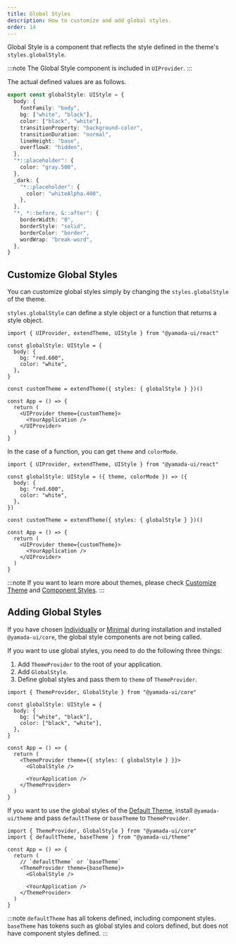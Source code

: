 ```yaml
---
title: Global Styles
description: How to customize and add global styles.
order: 14
---
```


Global Style is a component that reflects the style defined in the theme's `styles.globalStyle`.

:::note
The Global Style component is included in `UIProvider`.
:::

The actual defined values are as follows.

```ts title=global-style.ts
export const globalStyle: UIStyle = {
  body: {
    fontFamily: "body",
    bg: ["white", "black"],
    color: ["black", "white"],
    transitionProperty: "background-color",
    transitionDuration: "normal",
    lineHeight: "base",
    overflowX: "hidden",
  },
  "*::placeholder": {
    color: "gray.500",
  },
  _dark: {
    "*::placeholder": {
      color: "whiteAlpha.400",
    },
  },
  "*, *::before, &::after": {
    borderWidth: "0",
    borderStyle: "solid",
    borderColor: "border",
    wordWrap: "break-word",
  },
}
```

## Customize Global Styles

You can customize global styles simply by changing the `styles.globalStyle` of the theme.

`styles.globalStyle` can define a style object or a function that returns a style object.

```tsx live=false
import { UIProvider, extendTheme, UIStyle } from "@yamada-ui/react"

const globalStyle: UIStyle = {
  body: {
    bg: "red.600",
    color: "white",
  },
}

const customTheme = extendTheme({ styles: { globalStyle } })()

const App = () => {
  return (
    <UIProvider theme={customTheme}>
      <YourApplication />
    </UIProvider>
  )
}
```

In the case of a function, you can get `theme` and `colorMode`.

```tsx live=false
import { UIProvider, extendTheme, UIStyle } from "@yamada-ui/react"

const globalStyle: UIStyle = ({ theme, colorMode }) => ({
  body: {
    bg: "red.600",
    color: "white",
  },
})

const customTheme = extendTheme({ styles: { globalStyle } })()

const App = () => {
  return (
    <UIProvider theme={customTheme}>
      <YourApplication />
    </UIProvider>
  )
}
```

:::note
If you want to learn more about themes, please check [Customize Theme](/styled-system/theming/customize-theme) and [Component Styles](/styled-system/theming/component-styles).
:::

## Adding Global Styles

If you have chosen [Individually](/getting-started/installation/individual) or [Minimal](/getting-started/installation/minimal) during installation and installed `@yamada-ui/core`, the global style components are not being called.

If you want to use global styles, you need to do the following three things:

1. Add `ThemeProvider` to the root of your application.
2. Add `GlobalStyle`.
3. Define global styles and pass them to `theme` of `ThemeProvider`.

```tsx live=false highlight={3,4,5,6,7,8,12,13,16}
import { ThemeProvider, GlobalStyle } from "@yamada-ui/core"

const globalStyle: UIStyle = {
  body: {
    bg: ["white", "black"],
    color: ["black", "white"],
  },
}

const App = () => {
  return (
    <ThemeProvider theme={{ styles: { globalStyle } }}>
      <GlobalStyle />

      <YourApplication />
    </ThemeProvider>
  )
}
```

If you want to use the global styles of the [Default Theme](/styled-system/theming/default-theme), install `@yamada-ui/theme` and pass `defaultTheme` or `baseTheme` to `ThemeProvider`.

<PackageManagers packageNameOrCommand="@yamada-ui/theme" />

```tsx live=false highlight={7,8,11}
import { ThemeProvider, GlobalStyle } from "@yamada-ui/core"
import { defaultTheme, baseTheme } from "@yamada-ui/theme"

const App = () => {
  return (
    // `defaultTheme` or `baseTheme`
    <ThemeProvider theme={baseTheme}>
      <GlobalStyle />

      <YourApplication />
    </ThemeProvider>
  )
}
```

:::note
`defaultTheme` has all tokens defined, including component styles.
`baseTheme` has tokens such as global styles and colors defined, but does not have component styles defined.
:::
